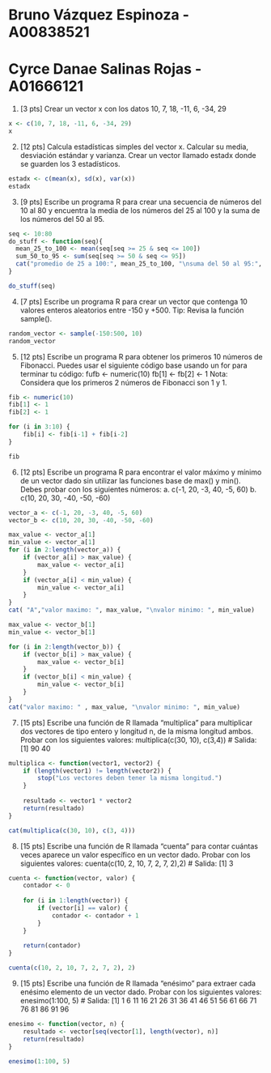 # Bruno Vázquez Espinoza - A00838521
# Cyrce Danae Salinas Rojas - A01666121
1. [3 pts] Crear un vector x con los datos 10, 7, 18, -11, 6, -34, 29
```r
x <- c(10, 7, 18, -11, 6, -34, 29)
x
```

2. [12 pts] Calcula estadísticas simples del vector x. Calcular su media, desviación estándar y varianza. Crear un vector llamado estadx donde se guarden los 3 estadísticos.
```r
estadx <- c(mean(x), sd(x), var(x))
estadx
```

3. [9 pts] Escribe un programa R para crear una secuencia de números del 10 al 80 y encuentra la media de los números del 25 al 100 y la suma de los números del 50 al 95.
```r
seq <- 10:80
do_stuff <- function(seq){
  mean_25_to_100 <- mean(seq[seq >= 25 & seq <= 100])
  sum_50_to_95 <- sum(seq[seq >= 50 & seq <= 95])
  cat("promedio de 25 a 100:", mean_25_to_100, "\nsuma del 50 al 95:", sum_50_to_95)
}

do_stuff(seq)
```

4. [7 pts] Escribe un programa R para crear un vector que contenga 10 valores enteros aleatorios entre -150 y +500. Tip: Revisa la función sample().
```r
random_vector <- sample(-150:500, 10)
random_vector
```

5. [12 pts] Escribe un programa R para obtener los primeros 10 números de Fibonacci. Puedes usar el siguiente código base usando un for para terminar tu código: fufb <- numeric(10) fb[1] <- fb[2] <- 1 Nota: Considera que los primeros 2 números de Fibonacci son 1 y 1.
```r
fib <- numeric(10) 
fib[1] <- 1
fib[2] <- 1

for (i in 3:10) {
    fib[i] <- fib[i-1] + fib[i-2]
}

fib
```
6. [12 pts] Escribe un programa R para encontrar el valor máximo y mínimo de un vector dado sin utilizar las funciones base de max() y min(). Debes probar con los siguientes números: a. c(-1, 20, -3, 40, -5, 60) b. c(10, 20, 30, -40, -50, -60)
```r
vector_a <- c(-1, 20, -3, 40, -5, 60)
vector_b <- c(10, 20, 30, -40, -50, -60)

max_value <- vector_a[1]
min_value <- vector_a[1]
for (i in 2:length(vector_a)) {
    if (vector_a[i] > max_value) {
        max_value <- vector_a[i]
    }
    if (vector_a[i] < min_value) {
        min_value <- vector_a[i]
    }
}
cat( "A","valor maximo: ", max_value, "\nvalor minimo: ", min_value)

max_value <- vector_b[1]
min_value <- vector_b[1]

for (i in 2:length(vector_b)) {
    if (vector_b[i] > max_value) {
        max_value <- vector_b[i]
    }
    if (vector_b[i] < min_value) {
        min_value <- vector_b[i]
    }
}
cat("valor maximo: " , max_value, "\nvalor minimo: ", min_value)
```

7. [15 pts] Escribe una función de R llamada “multiplica” para multiplicar dos vectores de tipo entero y longitud n, de la misma longitud ambos. Probar con los siguientes valores: multiplica(c(30, 10), c(3,4)) # Salida: [1] 90 40
```r
multiplica <- function(vector1, vector2) {
    if (length(vector1) != length(vector2)) {
        stop("Los vectores deben tener la misma longitud.")
    }
    
    resultado <- vector1 * vector2
    return(resultado)
}

cat(multiplica(c(30, 10), c(3, 4)))

```

8. [15 pts] Escribe una función de R llamada “cuenta” para contar cuántas veces aparece un valor específico en un vector dado. Probar con los siguientes valores: cuenta(c(10, 2, 10, 7, 2, 7, 2),2) # Salida: [1] 3
```r
cuenta <- function(vector, valor) {
    contador <- 0
    
    for (i in 1:length(vector)) {
        if (vector[i] == valor) {
            contador <- contador + 1
        }
    }
    
    return(contador)
}

cuenta(c(10, 2, 10, 7, 2, 7, 2), 2)
```

9. [15 pts] Escribe una función de R llamada “enésimo” para extraer cada enésimo elemento de un vector dado. Probar con los siguientes valores: enesimo(1:100, 5) # Salida: [1] 1 6 11 16 21 26 31 36 41 46 51 56 61 66 71 76 81 86 91 96
```r
enesimo <- function(vector, n) {
    resultado <- vector[seq(vector[1], length(vector), n)]
    return(resultado)
}

enesimo(1:100, 5)
```
